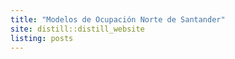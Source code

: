 ```yaml
---
title: "Modelos de Ocupación Norte de Santander"
site: distill::distill_website
listing: posts
---
```


